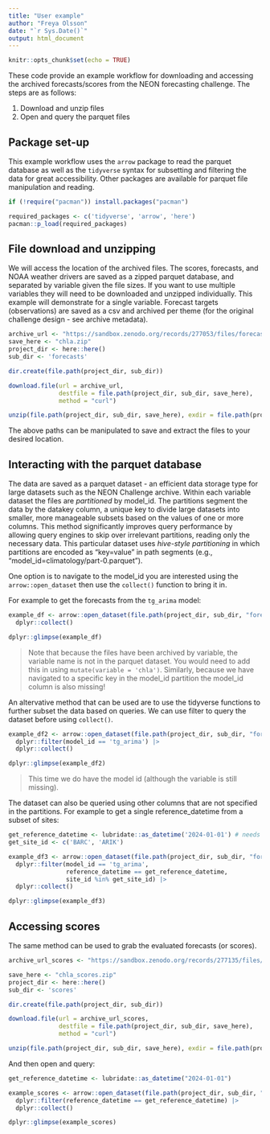 ```yaml
---
title: "User example"
author: "Freya Olsson"
date: "`r Sys.Date()`"
output: html_document
---
```


```r
knitr::opts_chunk$set(echo = TRUE)
```

These code provide an example workflow for downloading and accessing the archived forecasts/scores from the NEON forecasting challenge. The steps are as follows:

1.  Download and unzip files
2.  Open and query the parquet files

## Package set-up

This example workflow uses the `arrow` package to read the parquet database as well as the `tidyverse` syntax for subsetting and filtering the data for great accessibility. Other packages are available for parquet file manipulation and reading.

```r
if (!require("pacman")) install.packages("pacman")

required_packages <- c('tidyverse', 'arrow', 'here')
pacman::p_load(required_packages)
```

## File download and unzipping

We will access the location of the archived files. The scores, forecasts, and NOAA weather drivers are saved as a zipped parquet database, and separated by variable given the file sizes. If you want to use multiple variables they will need to be downloaded and unzipped individually. This example will demonstrate for a single variable. Forecast targets (observations) are saved as a csv and archived per theme (for the original challenge design - see archive metadata).

```r
archive_url <- "https://sandbox.zenodo.org/records/277053/files/forecasts_P1D_chla.zip?download=1" # currently using a sandbox environment for testing!
save_here <- "chla.zip"
project_dir <- here::here()
sub_dir <- 'forecasts'

dir.create(file.path(project_dir, sub_dir))

download.file(url = archive_url,
              destfile = file.path(project_dir, sub_dir, save_here), 
              method = "curl")

unzip(file.path(project_dir, sub_dir, save_here), exdir = file.path(project_dir, sub_dir))

```

The above paths can be manipulated to save and extract the files to your desired location.

## Interacting with the parquet database

The data are saved as a parquet dataset - an efficient data storage type for large datasets such as the NEON Challenge archive. Within each variable dataset the files are *partitioned* by model_id. The partitions segment the data by the datakey column, a unique key to divide large datasets into smaller, more manageable subsets based on the values of one or more columns. This method significantly improves query performance by allowing query engines to skip over irrelevant partitions, reading only the necessary data. This particular dataset uses *hive-style partitioning* in which partitions are encoded as "key=value" in path segments (e.g., "model_id=climatology/part-0.parquet").

One option is to navigate to the model_id you are interested using the `arrow::open_dataset` then use the `collect()` function to bring it in.

For example to get the forecasts from the `tg_arima` model:

```r
example_df <- arrow::open_dataset(file.path(project_dir, sub_dir, "forecasts_P1D_chla", "model_id=tg_arima")) |> 
  dplyr::collect() 

dplyr::glimpse(example_df)
```

> Note that because the files have been archived by variable, the variable name is not in the parquet dataset. You would need to add this in using `mutate(variable = 'chla')`. Similarly, because we have navigated to a specific key in the model_id partition the model_id column is also missing!

An altervative method that can be used are to use the tidyverse functions to further subset the data based on queries. We can use filter to query the dataset before using `collect()`. 

```r
example_df2 <- arrow::open_dataset(file.path(project_dir, sub_dir, "forecasts_P1D_chla")) |>
  dplyr::filter(model_id == 'tg_arima') |> 
  dplyr::collect() 

dplyr::glimpse(example_df2)
```

> This time we do have the model id (although the variable is still missing). 

The dataset can also be queried using other columns that are not specified in the partitions. For example to get a single reference_datetime from a subset of sites:

```r
get_reference_datetime <- lubridate::as_datetime('2024-01-01') # needs to be a datetime to match the column type in the parquet
get_site_id <- c('BARC', 'ARIK')

example_df3 <- arrow::open_dataset(file.path(project_dir, sub_dir, "forecasts_P1D_chla")) |>
  dplyr::filter(model_id == 'tg_arima',
                reference_datetime == get_reference_datetime,
                site_id %in% get_site_id) |> 
  dplyr::collect() 

dplyr::glimpse(example_df3)
```

## Accessing scores

The same method can be used to grab the evaluated forecasts (or scores). 

```r
archive_url_scores <- "https://sandbox.zenodo.org/records/277135/files/scores_P1D_chla.zip?download=1"

save_here <- "chla_scores.zip"
project_dir <- here::here()
sub_dir <- 'scores'

dir.create(file.path(project_dir, sub_dir))

download.file(url = archive_url_scores,
              destfile = file.path(project_dir, sub_dir, save_here), 
              method = "curl")

unzip(file.path(project_dir, sub_dir, save_here), exdir = file.path(project_dir, sub_dir))
```

And then open and query:

```r
get_reference_datetime <- lubridate::as_datetime("2024-01-01")

example_scores <- arrow::open_dataset(file.path(project_dir, sub_dir, "scores_P1D_chla")) |>
  dplyr::filter(reference_datetime == get_reference_datetime) |> 
  dplyr::collect() 

dplyr::glimpse(example_scores)
```

